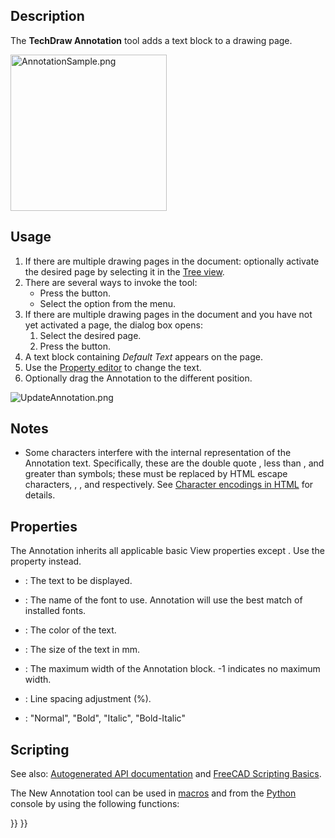<languages/>
<translate>

<!--T:20-->
{{Docnav
|[[TechDraw_GeometricHatch|GeometricHatch]]
|[[TechDraw_LeaderLine|LeaderLine]]
|[[TechDraw_Workbench|TechDraw]]
|IconL=TechDraw_GeometricHatch.svg
|IconR=TechDraw_LeaderLine.svg
|IconC=Workbench_TechDraw.svg
}}

<!--T:1-->
{{GuiCommand
|Name=TechDraw Annotation
|MenuLocation=TechDraw → Annotations → Insert Annotation
|Workbenches=[[TechDraw_Workbench|TechDraw]]
|SeeAlso=[[TechDraw_RichTextAnnotation|TechDraw RichTextAnnotation]]
}}

==Description== <!--T:2-->

<!--T:13-->
The '''TechDraw Annotation''' tool adds a text block to a drawing page.

<!--T:14-->
[[Image:AnnotationSample.png|250px]]
{{Caption|Annotation in the drawing page}}

==Usage== <!--T:3-->

<!--T:15-->
# If there are multiple drawing pages in the document: optionally activate the desired page by selecting it in the [[Tree_view|Tree view]].
# There are several ways to invoke the tool:
#* Press the {{Button|[[Image:TechDraw_Annotation.svg|16px]] [[TechDraw_Annotation|Insert Annotation]]}} button.
#* Select the {{MenuCommand|TechDraw → Annotations → [[Image:TechDraw_Annotation.svg|16px]] Insert Annotation}} option from the menu.
# If there are multiple drawing pages in the document and you have not yet activated a page, the {{MenuCommand|Page Chooser}} dialog box opens:
## Select the desired page.
## Press the {{Button|OK}} button.
# A text block containing ''Default Text'' appears on the page.
# Use the [[Property_editor|Property editor]] to change the text.
# Optionally drag the Annotation to the different position.

</translate>
[[File:UpdateAnnotation.png]]
<translate>
<!--T:8-->
{{Caption|Modifying the annotation through the Property editor}}

==Notes== <!--T:22-->

<!--T:24-->
<!-- Editor's and Traducer's note: do not change the &amp; values, they are used to escape the symbols and show them verbatim -->
* Some characters interfere with the internal representation of the Annotation text.  Specifically, these are the double quote {{incode|"}}, less than {{incode|<}}, and greater than {{incode|>}} symbols; these must be replaced by HTML escape characters, {{incode|&amp;quot;}}, {{incode|&amp;lt;}}, and {{incode|&amp;gt;}} respectively. See [https://en.wikipedia.org/wiki/Character_encodings_in_HTML#HTML_character_references Character encodings in HTML] for details.

==Properties== <!--T:5-->

<!--T:12-->
The Annotation inherits all applicable basic View properties except {{PropertyData|Scale}}. Use the {{PropertyData|TextSize}} property instead.

<!--T:11-->
* {{PropertyData|Text}}: The text to be displayed.
* {{PropertyData|Font}}: The name of the font to use.  Annotation will use the best match of installed fonts.
* {{PropertyData|TextColor}}: The color of the text. 
* {{PropertyData|TextSize}}: The size of the text in mm. 
* {{PropertyData|MaxWidth}}: The maximum width of the Annotation block. -1 indicates no maximum width. 
* {{PropertyData|LineSpace}}: Line spacing adjustment (%).
* {{PropertyData|TextStyle}}: "Normal", "Bold", "Italic", "Bold-Italic"

==Scripting== <!--T:6-->

<!--T:16-->
See also: [https://freecad.github.io/SourceDoc/ Autogenerated API documentation] and [[FreeCAD_Scripting_Basics|FreeCAD Scripting Basics]].

<!--T:17-->
The New Annotation tool can be used in [[Macros|macros]] and from the [[Python|Python]] console by using the following functions:

</translate>
{{Code|code=
anno = FreeCAD.ActiveDocument.addObject('TechDraw::DrawViewAnnotation','TestAnno')
anno.Text = ['Different Text']
anno.TextStyle = 'Bold'
rc = page.addView(anno)
}}
<translate>


<!--T:21-->
{{Docnav
|[[TechDraw_GeometricHatch|GeometricHatch]]
|[[TechDraw_LeaderLine|LeaderLine]]
|[[TechDraw_Workbench|TechDraw]]
|IconL=TechDraw_GeometricHatch.svg
|IconR=TechDraw_LeaderLine.svg
|IconC=Workbench_TechDraw.svg
}}

</translate>
{{TechDraw_Tools_navi{{#translation:}}}}
{{Userdocnavi{{#translation:}}}}
